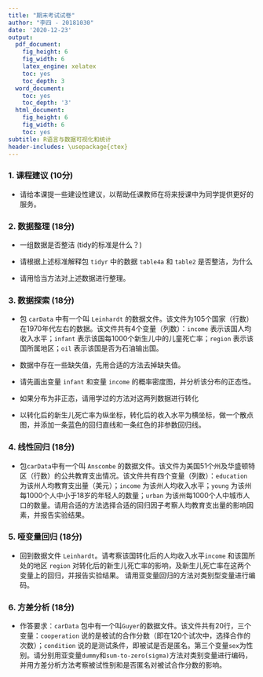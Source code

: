```yaml
---
title: "期末考试试卷"
author: "李四 - 20181030"
date: '2020-12-23'
output:
  pdf_document:
    fig_height: 6
    fig_width: 6
    latex_engine: xelatex
    toc: yes
    toc_depth: 3
  word_document:
    toc: yes
    toc_depth: '3'
  html_document:
    fig_height: 6
    fig_width: 6
    toc: yes
subtitle: R语言与数据可视化和统计
header-includes: \usepackage{ctex}
---
```


### 1. 课程建议 (10分)
- 请给本课提一些建设性建议，以帮助任课教师在将来授课中为同学提供更好的服务。


### 2. 数据整理 (18分)
 
 - 一组数据是否整洁 (tidy的标准是什么？)

 - 请根据上述标准解释包 `tidyr` 中的数据 `table4a` 和 `table2` 是否整洁，为什么

 - 请用恰当方法对上述数据进行整理。


### 3. 数据探索 (18分)
- 包 `carData` 中有一个叫 `Leinhardt` 的数据文件。该文件为105个国家（行数）在1970年代左右的数据。该文件共有4个变量（列数）：`income` 表示该国人均收入水平；`infant` 表示该国每1000个新生儿中的儿童死亡率；`region` 表示该国所属地区；`oil` 表示该国是否为石油输出国。

- 数据中存在一些缺失值，先用合适的方法去掉缺失值。

- 请先画出变量 `infant` 和变量 `income` 的概率密度图，并分析该分布的正态性。

- 如果分布为非正态，请用学过的方法对这两列数据进行转化

- 以转化后的新生儿死亡率为纵坐标，转化后的收入水平为横坐标，做一个散点图，并添加一条蓝色的回归直线和一条红色的非参数回归线。

### 4. 线性回归 (18分)
- 包`carData`中有一个叫 `Anscombe` 的数据文件。该文件为美国51个州及华盛顿特区（行数）的公共教育支出情况。该文件共有四个变量（列数）：`education` 为该州人均教育支出量（美元）；`income` 为该州人均收入水平；`young` 为该州每1000个人中小于18岁的年轻人的数量；`urban` 为该州每1000个人中城市人口的数量。请用合适的方法选择合适的回归因子考察人均教育支出量的影响因素，并报告实验结果。

### 5. 哑变量回归 (18分)

- 回到数据文件 `Leinhardt`。请考察该国转化后的人均收入水平`income` 和该国所处的地区 `region` 对转化后的新生儿死亡率的影响，及新生儿死亡率在这两个变量上的回归，并报告实验结果。 请用亚变量回归的方法对类别型变量进行编码。

### 6. 方差分析 (18分)

- 作答要求：`carData` 包中有一个叫`Guyer`的数据文件。该文件共有20行，三个变量：`cooperation` 说的是被试的合作分数（即在120个试次中，选择合作的次数）；`condition` 说的是测试条件，即被试是否是匿名。第三个变量`sex`为性别。请分别用亚变量`dummy`和`sum-to-zero(sigma)`方法对类别变量进行编码，并用方差分析方法考察被试性别和是否匿名对被试合作分数的影响。